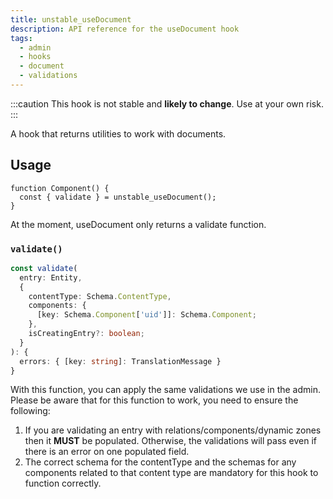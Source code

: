 ```yaml
---
title: unstable_useDocument
description: API reference for the useDocument hook
tags:
  - admin
  - hooks
  - document
  - validations
---
```


:::caution
This hook is not stable and **likely to change**. Use at your own risk.
:::

A hook that returns utilities to work with documents.

## Usage

```
function Component() {
  const { validate } = unstable_useDocument();
}
```

At the moment, useDocument only returns a validate function.

### `validate()`

```ts
const validate(
  entry: Entity,
  {
    contentType: Schema.ContentType,
    components: {
      [key: Schema.Component['uid']]: Schema.Component;
    },
    isCreatingEntry?: boolean;
  }
): {
  errors: { [key: string]: TranslationMessage }
}
```

With this function, you can apply the same validations we use in the admin. Please be aware that for this function to work, you need to ensure the following:

1. If you are validating an entry with relations/components/dynamic zones then it **MUST** be populated. Otherwise, the validations will pass even if there is an error on one populated field.
2. The correct schema for the contentType and the schemas for any components related to that content type are mandatory for this hook to function correctly.
